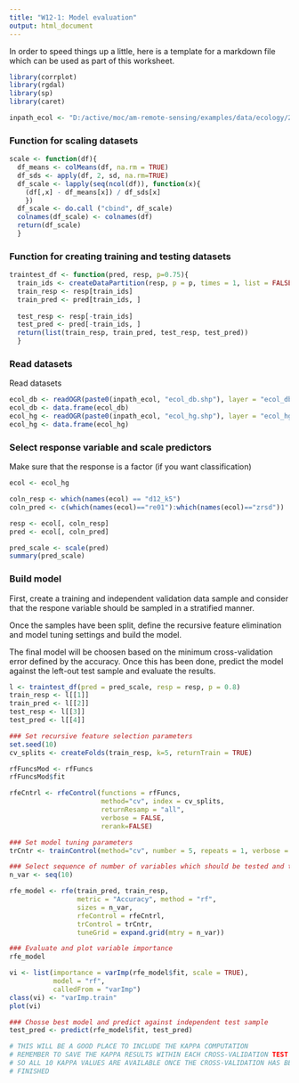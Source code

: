 ```yaml
---
title: "W12-1: Model evaluation"
output: html_document
---
```


In order to speed things up a little, here is a template for a markdown file
which can be used as part of this worksheet.

```r
library(corrplot)
library(rgdal)
library(sp)
library(caret)

inpath_ecol <- "D:/active/moc/am-remote-sensing/examples/data/ecology/2015/"
```


### Function for scaling datasets
```r
scale <- function(df){
  df_means <- colMeans(df, na.rm = TRUE)
  df_sds <- apply(df, 2, sd, na.rm=TRUE)
  df_scale <- lapply(seq(ncol(df)), function(x){
    (df[,x] - df_means[x]) / df_sds[x]
    })
  df_scale <- do.call ("cbind", df_scale)
  colnames(df_scale) <- colnames(df)
  return(df_scale)
  }
```


### Function for creating training and testing datasets
```r
traintest_df <- function(pred, resp, p=0.75){
  train_ids <- createDataPartition(resp, p = p, times = 1, list = FALSE)
  train_resp <- resp[train_ids]
  train_pred <- pred[train_ids, ]
  
  test_resp <- resp[-train_ids]
  test_pred <- pred[-train_ids, ]
  return(list(train_resp, train_pred, test_resp, test_pred))
  }
```


### Read datasets
Read datasets
```r
ecol_db <- readOGR(paste0(inpath_ecol, "ecol_db.shp"), layer = "ecol_db")
ecol_db <- data.frame(ecol_db)
ecol_hg <- readOGR(paste0(inpath_ecol, "ecol_hg.shp"), layer = "ecol_hg")
ecol_hg <- data.frame(ecol_hg)
```


### Select response variable and scale predictors
Make sure that the response is a factor (if you want classification)
```r
ecol <- ecol_hg

coln_resp <- which(names(ecol) == "d12_k5")
coln_pred <- c(which(names(ecol)=="re01"):which(names(ecol)=="zrsd"))

resp <- ecol[, coln_resp]
pred <- ecol[, coln_pred]

pred_scale <- scale(pred)
summary(pred_scale)
```


### Build model
First, create a training and independent validation data sample and 
consider that the respone variable should be sampled in a stratified manner.

Once the samples have been split, define the recursive feature elimination 
and model tuning settings and build the model.

The final model will be choosen based on the minimum cross-validation error
defined by the accuracy. Once this has been done, predict the model against
the left-out test sample and evaluate the results.
```r
l <- traintest_df(pred = pred_scale, resp = resp, p = 0.8)
train_resp <- l[[1]]
train_pred <- l[[2]]
test_resp <- l[[3]]
test_pred <- l[[4]]

### Set recursive feature selection parameters
set.seed(10)
cv_splits <- createFolds(train_resp, k=5, returnTrain = TRUE)

rfFuncsMod <- rfFuncs
rfFuncsMod$fit

rfeCntrl <- rfeControl(functions = rfFuncs,
                       method="cv", index = cv_splits,
                       returnResamp = "all",
                       verbose = FALSE,
                       rerank=FALSE)

### Set model tuning parameters
trCntr <- trainControl(method="cv", number = 5, repeats = 1, verbose = FALSE)

### Select sequence of number of variables which should be tested and train model
n_var <- seq(10)

rfe_model <- rfe(train_pred, train_resp,
                 metric = "Accuracy", method = "rf", 
                 sizes = n_var,
                 rfeControl = rfeCntrl,
                 trControl = trCntr,
                 tuneGrid = expand.grid(mtry = n_var))

### Evaluate and plot variable importance
rfe_model

vi <- list(importance = varImp(rfe_model$fit, scale = TRUE),
           model = "rf",
           calledFrom = "varImp")
class(vi) <- "varImp.train"
plot(vi)

### Chosse best model and predict against independent test sample
test_pred <- predict(rfe_model$fit, test_pred)

# THIS WILL BE A GOOD PLACE TO INCLUDE THE KAPPA COMPUTATION
# REMEMBER TO SAVE THE KAPPA RESULTS WITHIN EACH CROSS-VALIDATION TEST RUN
# SO ALL 10 KAPPA VALUES ARE AVAILABLE ONCE THE CROSS-VALIDATION HAS BEEN
# FINISHED

```
